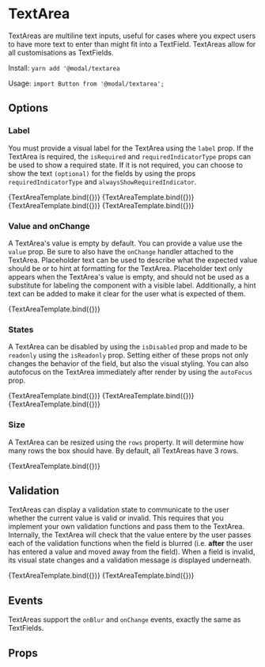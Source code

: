 
<Meta title="Components/Form/TextArea" component={TextArea} />

# TextArea

TextAreas are multiline text inputs, useful for cases where you expect users to have more text to enter than might fit into a TextField. TextAreas allow for all customisations as TextFields.

Install: `yarn add '@modal/textarea`

Usage: `import Button from '@modal/textarea';`

## Options

### Label

You must provide a visual label for the TextArea using the `label` prop. If the TextArea is required, the `isRequired` and `requiredIndicatorType` props can be used to show a required state. If it is not required, you can choose to show the text `(optional)` for the fields by using the props `requiredIndicatorType` and `alwaysShowRequiredIndicator`.

<Canvas>
  <Story name="Label" args={{ label: 'Enter your message' }}>
    {TextAreaTemplate.bind({})}
  </Story>
  <Story
    name="Required with icon"
    args={{ label: 'Enter your message', isRequired: true }}
  >
    {TextAreaTemplate.bind({})}
  </Story>
  <Story
    name="Required with text"
    args={{
      label: 'Enter your message',
      isRequired: true,
      requiredIndicatorType: 'text'
    }}
  >
    {TextAreaTemplate.bind({})}
  </Story>
  <Story
    name="Optional with text"
    args={{
      label: 'Enter your message',
      alwaysShowRequiredIndicator: true,
      requiredIndicatorType: 'text'
    }}
  >
    {TextAreaTemplate.bind({})}
  </Story>
</Canvas>

### Value and onChange

A TextArea's value is empty by default. You can provide a value use the `value` prop. Be sure to also have the `onChange` handler attached to the TextArea. Placeholder text can be used to describe what the expected value should be or to hint at formatting for the TextArea. Placeholder text only appears when the TextArea's value is empty, and should not be used as a substitute for labeling the component with a visible label. Additionally, a hint text can be added to make it clear for the user what is expected of them.

<Canvas>
  <Story
    name="Placeholder"
    args={{
      label: 'Enter your message',
      placeholder: 'Please tell us what is on your mind',
      hint: 'Your message is very important to us'
    }}
  >
    {TextAreaTemplate.bind({})}
  </Story>
</Canvas>

### States

A TextArea can be disabled by using the `isDisabled` prop and made to be `readonly` using the `isReadonly` prop. Setting either of these props not only changes the behavior of the field, but also the visual styling. You can also autofocus on the TextArea immediately after render by using the `autoFocus` prop.

<Canvas>
  <Story
    name="Disabled"
    args={{ label: 'Enter your message', isDisabled: true }}
  >
    {TextAreaTemplate.bind({})}
  </Story>
  <Story
    name="Readonly"
    args={{
      label: 'Enter your message',
      isReadonly: true,
      value:
        "Open your eyes / Look up to the skies and see / I'm just a poor boy, I need no sympathy / Because I'm easy come, easy go / Little high, little low / Any way the wind blows / Doesn't really matter to me, to me"
    }}
  >
    {TextAreaTemplate.bind({})}
  </Story>
  <Story
    name="Autofocus"
    args={{ label: 'Enter your message', autoFocus: true, value: 'Carry on, carry on as if nothing really matters' }}
  >
    {TextAreaTemplate.bind({})}
  </Story>
</Canvas>

### Size

A TextArea can be resized using the `rows` property. It will determine how many rows the box should have. By default, all TextAreas have 3 rows.

<Canvas>
  <Story name="Rows" args={{ label: 'Enter your message', rows: 10 }}>
    {TextAreaTemplate.bind({})}
  </Story>
</Canvas>

## Validation

TextAreas can display a validation state to communicate to the user whether the current value is valid or invalid. This requires that you implement your own validation functions and pass them to the TextArea. Internally, the TextArea will check that the value entere by the user passes each of the validation functions when the field is blurred (i.e. **after** the user has entered a value and moved away from the field). When a field is invalid, its visual state changes and a validation message is displayed underneath.

<Canvas>
  <Story
    name="Single validation"
    args={{
      label: 'This is required',
      isRequired: true,
      hint: 'Click on it and then away without entering anything',
      validations: [isEmpty]
    }}
  >
    {TextAreaTemplate.bind({})}
  </Story>
  <Story
    name="Multiple validations"
    args={{
      label: 'This is required and you must enter exactly the word "booyah"',
      isRequired: true,
      validations: [isEmpty, isExactly('booyah')]
    }}
  >
    {TextAreaTemplate.bind({})}
  </Story>
</Canvas>

## Events

TextAreas support the `onBlur` and `onChange` events, exactly the same as TextFields.

## Props

<ArgsTable of={TextArea} />
